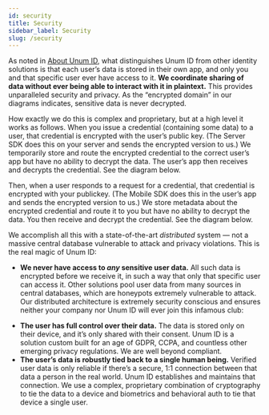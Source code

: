 ```yaml
---
id: security
title: Security
sidebar_label: Security
slug: /security
---
```


As noted in [About Unum ID](/about-unum-id), what distinguishes Unum 
ID from other identity solutions is that each user’s data is stored 
in their own app, and only you and that specific user ever have 
access to it. ​**We coordinate sharing of data without ever being 
able to interact with it in plaintext.** ​This provides unparalleled 
security and privacy. As the “encrypted domain” in our diagrams 
indicates, sensitive data is never decrypted.

How exactly we do this is complex and proprietary, but at a high 
level it works as follows. When you issue a credential (containing
some data) to a user, that credential is encrypted with the user’s 
public key. (The Server SDK does this on your server and sends the 
encrypted version to us.) We temporarily store and route the 
encrypted credential to the correct user’s app but have no ability 
to decrypt the data. The user’s app then receives and decrypts the 
credential. See the diagram below.

<!-- ADD DIAGRAM -->

Then, when a user responds to a request for a credential, that 
credential is encrypted with your publickey. (The Mobile SDK does 
this in the user’s app and sends the encrypted version to us.) 
We store metadata about the encrypted credential and route it to 
you but have no ability to decrypt the data. You then receive and 
decrypt the credential. See the diagram below.

<!-- ADD DIAGRAM -->

We accomplish all this with a state-of-the-art *​distributed* system — 
not a massive central database vulnerable to attack and privacy 
violations. This is the real magic of Unum ID:
- **We ​never ​have access to ​*any* ​sensitive user data.** All such 
data is encrypted before we receive it, in such a way that only that 
specific user can access it. Other solutions pool user data from many 
sources in central databases, which are honeypots extremely vulnerable 
to attack. Our distributed architecture is extremely security 
conscious and ensures neither your company nor Unum ID will ever join 
this infamous club:
<!-- ADD DATA BREACHES IMAGE -->
- **The user has full control over their data.** The data is stored 
only on their device, and it’s only shared with their consent. 
Unum ID is a solution custom built for an age of GDPR, CCPA, and 
countless other emerging privacy regulations. We are well beyond 
compliant.
- **The user’s data is robustly tied back to a single human being.** 
​Verified user data is only reliable if there’s a secure, 1:1 
connection between that data a person in the real world. Unum ID 
establishes and maintains that connection. We use a complex, 
proprietary combination of cryptography to tie the data to a device 
and biometrics and behavioral auth to tie that device a single user.